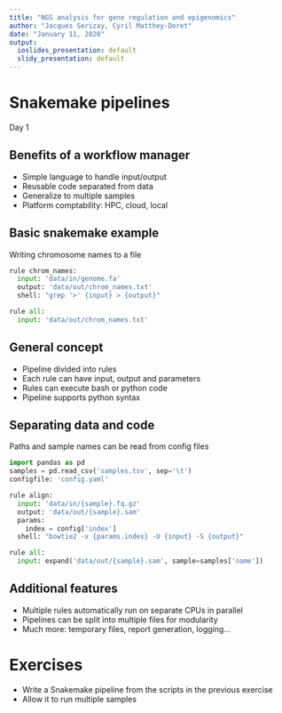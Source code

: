 ```yaml
---
title: "NGS analysis for gene regulation and epigenomics"
author: "Jacques Serizay, Cyril Matthey-Doret"
date: "January 11, 2020"
output:
  ioslides_presentation: default
  slidy_presentation: default
---
```


# Snakemake pipelines

Day 1

## Benefits of a workflow manager

* Simple language to handle input/output
* Reusable code separated from data
* Generalize to multiple samples
* Platform comptability: HPC, cloud, local

## Basic snakemake example

Writing chromosome names to a file

```python
rule chrom_names:
  input: 'data/in/genome.fa'
  output: 'data/out/chrom_names.txt'
  shell: "grep '>' {input} > {output}"

rule all:
  input: 'data/out/chrom_names.txt'
```

## General concept

* Pipeline divided into rules
* Each rule can have input, output and parameters
* Rules can execute bash or python code
* Pipeline supports python syntax

## Separating data and code

Paths and sample names can be read from config files

```python
import pandas as pd
samples = pd.read_csv('samples.tsv', sep='\t')
configfile: 'config.yaml'

rule align:
  input: 'data/in/{sample}.fq.gz'
  output: 'data/out/{sample}.sam'
  params:
    index = config['index']
  shell: "bowtie2 -x {params.index} -U {input} -S {output}"

rule all:
  input: expand('data/out/{sample}.sam', sample=samples['name'])
```

## Additional features

* Multiple rules automatically run on separate CPUs in parallel
* Pipelines can be split into multiple files for modularity
* Much more: temporary files, report generation, logging...

# Exercises

* Write a Snakemake pipeline from the scripts in the previous exercise
* Allow it to run multiple samples